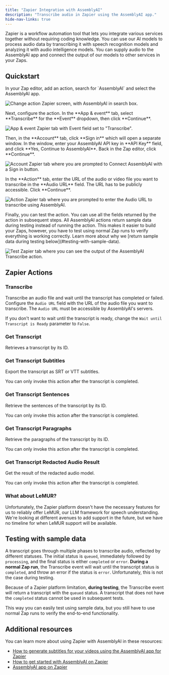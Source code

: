 ```yaml
---
title: "Zapier Integration with AssemblyAI"
description: "Transcribe audio in Zapier using the AssemblyAI app."
hide-nav-links: true
---
```


Zapier is a workflow automation tool that lets you integrate various services together without requiring coding knowledge.
You can use our AI models to process audio data by transcribing it with speech recognition models and analyzing it with audio intelligence models.
You can supply audio to the AssemblyAI app and connect the output of our models to other services in your Zaps.

## Quickstart

<Steps>
<Step>
In your Zap editor, add an action, search for `AssemblyAI` and select the AssemblyAI app.

![Change action Zapier screen, with AssemblyAI in search box.](../../assets/img/integrations/zapier/1-change-action.png)

</Step>

<Step>
Next, configure the action.
In the **App & event** tab, select **Transcribe** for the **Event** dropdown, then click **Continue**.

![App & event Zapier tab with Event field set to "Transcribe".](../../assets/img/integrations/zapier/2-app-event.png)

</Step>

<Step>
Then, in the **Account** tab, click **Sign in** which will open a separate window.
In the window, enter your AssemblyAI API key in **API Key** field, and click **Yes, Continue to AssemblyAI**.
Back in the Zap editor, click **Continue**.

![Account Zapier tab where you are prompted to Connect AssemblyAI with a Sign in button.](../../assets/img/integrations/zapier/3-account.png)

</Step>

<Step>
In the **Action** tab, enter the URL of the audio or video file you want to transcribe in the **Audio URL** field.
The URL has to be publicly accessible. Click **Continue**.

![Action Zapier tab where you are prompted to enter the Audio URL to transcribe using AssemblyAI.](../../assets/img/integrations/zapier/4-action.png)

</Step>

<Step>
Finally, you can test the action. You can use all the fields returned by the action in subsequent steps.

<Note>
  All AssemblyAI actions return sample data during testing instead of running
  the action. This makes it easier to build your Zaps, however, you have to test
  using normal Zap runs to verify everything is working correctly. Learn more
  about why we [return sample data during testing
  below](#testing-with-sample-data).
</Note>

![Test Zapier tab where you can see the output of the AssemblyAI Transcribe action.](../../assets/img/integrations/zapier/5-test.png)

</Step>
</Steps>

## Zapier Actions

### Transcribe

Transcribe an audio file and wait until the transcript has completed or failed.
Configure the `Audio URL` field with the URL of the audio file you want to transcribe.
The `Audio URL` must be accessible by AssemblyAI's servers.

If you don't want to wait until the transcript is ready, change the `Wait until Transcript is Ready` parameter to `False`.

### Get Transcript

Retrieves a transcript by its ID.

### Get Transcript Subtitles

Export the transcript as SRT or VTT subtitles.

<Note>You can only invoke this action after the transcript is completed.</Note>

### Get Transcript Sentences

Retrieve the sentences of the transcript by its ID.

<Note>You can only invoke this action after the transcript is completed.</Note>

### Get Transcript Paragraphs

Retrieve the paragraphs of the transcript by its ID.

<Note>You can only invoke this action after the transcript is completed.</Note>

### Get Transcript Redacted Audio Result

Get the result of the redacted audio model.

<Note>You can only invoke this action after the transcript is completed.</Note>

### What about LeMUR?

Unfortunately, the Zapier platform doesn't have the necessary features for us to reliably offer LeMUR, our LLM framework for speech understanding.
We're looking at different avenues to add support in the future, but we have no timeline for when LeMUR support will be available.

## Testing with sample data

A transcript goes through multiple phases to transcribe audio, reflected by different statuses.
The initial status is `queued`, immediately followed by `processing`, and the final status is either `completed` or `error`.
**During a normal Zap run**, the Transcribe event will wait until the transcript status is `completed`, and throw an error if the status is `error`.
Unfortunately, this is not the case during testing.

Because of a Zapier platform limitation, **during testing**, the Transcribe event will return a transcript with the `queued` status.
A transcript that does not have the `completed` status cannot be used in subsequent tests.

This way you can easily test using sample data, but you still have to use normal Zap runs to verify the end-to-end functionality.

## Additional resources

You can learn more about using Zapier with AssemblyAI in these resources:

- [How to generate subtitles for your videos using the AssemblyAI app for Zapier](https://www.assemblyai.com/blog/generate-subtitles-with-zapier)
- [How to get started with AssemblyAI on Zapier](https://help.zapier.com/hc/en-us/articles/16411509681933-How-to-get-started-with-AssemblyAI-on-Zapier)
- [AssemblyAI app on Zapier](https://zapier.com/apps/assemblyai/integrations)
